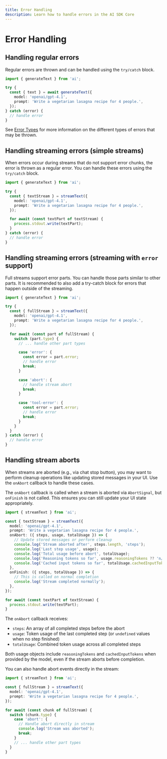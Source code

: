 ```yaml
---
title: Error Handling
description: Learn how to handle errors in the AI SDK Core
---
```


# Error Handling

## Handling regular errors

Regular errors are thrown and can be handled using the `try/catch` block.

```ts highlight="3,8-10"
import { generateText } from 'ai';

try {
  const { text } = await generateText({
    model: 'openai/gpt-4.1',
    prompt: 'Write a vegetarian lasagna recipe for 4 people.',
  });
} catch (error) {
  // handle error
}
```

See [Error Types](/docs/reference/ai-sdk-errors) for more information on the different types of errors that may be thrown.

## Handling streaming errors (simple streams)

When errors occur during streams that do not support error chunks,
the error is thrown as a regular error.
You can handle these errors using the `try/catch` block.

```ts highlight="3,12-14"
import { generateText } from 'ai';

try {
  const { textStream } = streamText({
    model: 'openai/gpt-4.1',
    prompt: 'Write a vegetarian lasagna recipe for 4 people.',
  });

  for await (const textPart of textStream) {
    process.stdout.write(textPart);
  }
} catch (error) {
  // handle error
}
```

## Handling streaming errors (streaming with `error` support)

Full streams support error parts.
You can handle those parts similar to other parts.
It is recommended to also add a try-catch block for errors that
happen outside of the streaming.

```ts highlight="13-21"
import { generateText } from 'ai';

try {
  const { fullStream } = streamText({
    model: 'openai/gpt-4.1',
    prompt: 'Write a vegetarian lasagna recipe for 4 people.',
  });

  for await (const part of fullStream) {
    switch (part.type) {
      // ... handle other part types

      case 'error': {
        const error = part.error;
        // handle error
        break;
      }

      case 'abort': {
        // handle stream abort
        break;
      }

      case 'tool-error': {
        const error = part.error;
        // handle error
        break;
      }
    }
  }
} catch (error) {
  // handle error
}
```

## Handling stream aborts

When streams are aborted (e.g., via chat stop button), you may want to perform cleanup operations like updating stored messages in your UI. Use the `onAbort` callback to handle these cases.

The `onAbort` callback is called when a stream is aborted via `AbortSignal`, but `onFinish` is not called. This ensures you can still update your UI state appropriately.

```ts highlight="5-12"
import { streamText } from 'ai';

const { textStream } = streamText({
  model: 'openai/gpt-4.1',
  prompt: 'Write a vegetarian lasagna recipe for 4 people.',
  onAbort: ({ steps, usage, totalUsage }) => {
    // Update stored messages or perform cleanup
    console.log('Stream aborted after', steps.length, 'steps');
    console.log('Last step usage', usage);
    console.log('Total usage before abort', totalUsage);
    console.log('Reasoning tokens so far', usage.reasoningTokens ?? 'n/a');
    console.log('Cached input tokens so far', totalUsage.cachedInputTokens ?? 'n/a');
  },
  onFinish: ({ steps, totalUsage }) => {
    // This is called on normal completion
    console.log('Stream completed normally');
  },
});

for await (const textPart of textStream) {
  process.stdout.write(textPart);
}
```

The `onAbort` callback receives:

- `steps`: An array of all completed steps before the abort
- `usage`: Token usage of the last completed step (or `undefined` values when no step finished)
- `totalUsage`: Combined token usage across all completed steps

Both usage objects include `reasoningTokens` and `cachedInputTokens` when provided by the model, even if the stream aborts before completion.

You can also handle abort events directly in the stream:

```ts highlight="10-13"
import { streamText } from 'ai';

const { fullStream } = streamText({
  model: 'openai/gpt-4.1',
  prompt: 'Write a vegetarian lasagna recipe for 4 people.',
});

for await (const chunk of fullStream) {
  switch (chunk.type) {
    case 'abort': {
      // Handle abort directly in stream
      console.log('Stream was aborted');
      break;
    }
    // ... handle other part types
  }
}
```
